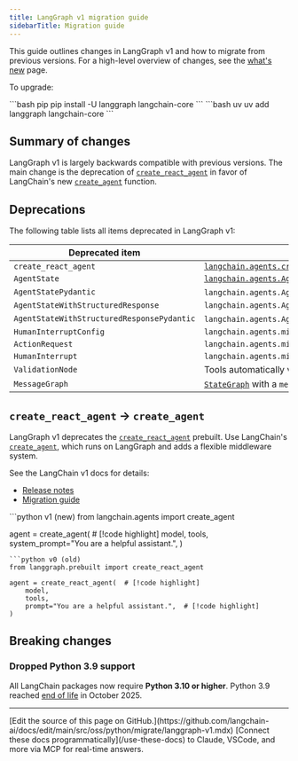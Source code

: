 ```yaml
---
title: LangGraph v1 migration guide
sidebarTitle: Migration guide
---
```


This guide outlines changes in LangGraph v1 and how to migrate from previous versions. For a high-level overview of changes, see the [what's new](/oss/python/releases/langgraph-v1) page.

To upgrade:

<CodeGroup>
```bash pip
pip install -U langgraph langchain-core
```
```bash uv
uv add langgraph langchain-core
```
</CodeGroup>

## Summary of changes

LangGraph v1 is largely backwards compatible with previous versions. The main change is the deprecation of [`create_react_agent`](https://reference.langchain.com/python/langgraph/prebuilt/#langgraph.prebuilt.chat_agent_executor.create_react_agent) in favor of LangChain's new [`create_agent`](https://reference.langchain.com/python/langchain/agents/#langchain.agents.create_agent) function.

## Deprecations

The following table lists all items deprecated in LangGraph v1:

| Deprecated item | Alternative |
|----------------|-------------|
| `create_react_agent` | [`langchain.agents.create_agent`](https://reference.langchain.com/python/langchain/agents/#langchain.agents.create_agent) |
| `AgentState` | [`langchain.agents.AgentState`](https://reference.langchain.com/python/langchain/agents/#langchain.agents.AgentState) |
| `AgentStatePydantic` | `langchain.agents.AgentState` (no more pydantic state) |
| `AgentStateWithStructuredResponse` | `langchain.agents.AgentState` |
| `AgentStateWithStructuredResponsePydantic` | `langchain.agents.AgentState` (no more pydantic state) |
| `HumanInterruptConfig` | `langchain.agents.middleware.human_in_the_loop.InterruptOnConfig` |
| `ActionRequest` | `langchain.agents.middleware.human_in_the_loop.InterruptOnConfig` |
| `HumanInterrupt` | `langchain.agents.middleware.human_in_the_loop.HITLRequest` |
| `ValidationNode` | Tools automatically validate input with [`create_agent`](https://reference.langchain.com/python/langchain/agents/#langchain.agents.create_agent) |
| `MessageGraph` | [`StateGraph`](https://reference.langchain.com/python/langgraph/graphs/#langgraph.graph.state.StateGraph) with a `messages` key, like [`create_agent`](https://reference.langchain.com/python/langchain/agents/#langchain.agents.create_agent) provides |

## `create_react_agent` → `create_agent`

LangGraph v1 deprecates the [`create_react_agent`](https://reference.langchain.com/python/langgraph/prebuilt/#langgraph.prebuilt.chat_agent_executor.create_react_agent) prebuilt. Use LangChain's [`create_agent`](https://reference.langchain.com/python/langchain/agents/#langchain.agents.create_agent), which runs on LangGraph and adds a flexible middleware system.

See the LangChain v1 docs for details:

- [Release notes](/oss/python/releases/langchain-v1#createagent)
- [Migration guide](/oss/python/migrate/langchain-v1#migrate-to-create_agent)

<CodeGroup>
```python v1 (new)
from langchain.agents import create_agent

agent = create_agent(  # [!code highlight]
    model,
    tools,
    system_prompt="You are a helpful assistant.",
)
```
```python v0 (old)
from langgraph.prebuilt import create_react_agent

agent = create_react_agent(  # [!code highlight]
    model,
    tools,
    prompt="You are a helpful assistant.",  # [!code highlight]
)
```
</CodeGroup>

## Breaking changes

### Dropped Python 3.9 support

All LangChain packages now require **Python 3.10 or higher**. Python 3.9 reached [end of life](https://devguide.python.org/versions/) in October 2025.

---

<Callout icon="pen-to-square" iconType="regular">
    [Edit the source of this page on GitHub.](https://github.com/langchain-ai/docs/edit/main/src/oss/python/migrate/langgraph-v1.mdx)
</Callout>
<Tip icon="terminal" iconType="regular">
    [Connect these docs programmatically](/use-these-docs) to Claude, VSCode, and more via MCP for    real-time answers.
</Tip>
